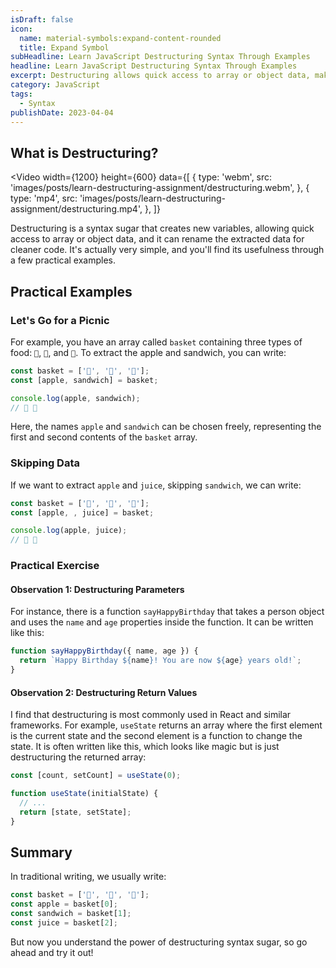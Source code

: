```yaml
---
isDraft: false
icon:
  name: material-symbols:expand-content-rounded
  title: Expand Symbol
subHeadline: Learn JavaScript Destructuring Syntax Through Examples
headline: Learn JavaScript Destructuring Syntax Through Examples
excerpt: Destructuring allows quick access to array or object data, making it a common syntax sugar. It simplifies code and renames extracted data for clarity.
category: JavaScript
tags:
  - Syntax
publishDate: 2023-04-04
---
```


## What is Destructuring?

<Video
  width={1200}
  height={600}
  data={[
    {
      type: 'webm',
      src: 'images/posts/learn-destructuring-assignment/destructuring.webm',
    },
    {
      type: 'mp4',
      src: 'images/posts/learn-destructuring-assignment/destructuring.mp4',
    },
  ]}
></Video>

Destructuring is a syntax sugar that creates new variables, allowing quick access to array or object data, and it can rename the extracted data for cleaner code. It's actually very simple, and you'll find its usefulness through a few practical examples.

## Practical Examples

### Let's Go for a Picnic

For example, you have an array called `basket` containing three types of food: `🍎`, `🥪`, and `🧃`. To extract the apple and sandwich, you can write:

```js
const basket = ['🍎', '🥪', '🧃'];
const [apple, sandwich] = basket;

console.log(apple, sandwich);
// 🍎 🥪
```

Here, the names `apple` and `sandwich` can be chosen freely, representing the first and second contents of the `basket` array.

### Skipping Data

If we want to extract `apple` and `juice`, skipping `sandwich`, we can write:

```js
const basket = ['🍎', '🥪', '🧃'];
const [apple, , juice] = basket;

console.log(apple, juice);
// 🍎 🧃
```

### Practical Exercise

#### Observation 1: Destructuring Parameters

For instance, there is a function `sayHappyBirthday` that takes a person object and uses the `name` and `age` properties inside the function. It can be written like this:

```js
function sayHappyBirthday({ name, age }) {
  return `Happy Birthday ${name}! You are now ${age} years old!`;
}
```

#### Observation 2: Destructuring Return Values

I find that destructuring is most commonly used in React and similar frameworks. For example, `useState` returns an array where the first element is the current state and the second element is a function to change the state. It is often written like this, which looks like magic but is just destructuring the returned array:

```js
const [count, setCount] = useState(0);
```

```js
function useState(initialState) {
  // ...
  return [state, setState];
}
```

## Summary

In traditional writing, we usually write:

```js
const basket = ['🍎', '🥪', '🧃'];
const apple = basket[0];
const sandwich = basket[1];
const juice = basket[2];
```

But now you understand the power of destructuring syntax sugar, so go ahead and try it out!
